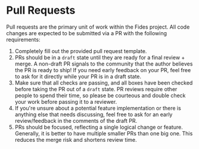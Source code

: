 
<NextSeo
  title="Pull Requests"
  description="Clear instructions for crafting and submitting pull requests to ensure they are focused and ready for review within our project workflow."
/>

# Pull Requests

Pull requests are the primary unit of work within the Fides project. All code changes are expected to be submitted via a PR with the following requirements:

1. Completely fill out the provided pull request template.
1. PRs should be in a `draft` state until they are ready for a final review + merge. A non-draft PR signals to the community that the author believes the PR is ready to ship! If you need early feedback on your PR, feel free to ask for it directly while your PR is in a draft state.
1. Make sure that all checks are passing, and all boxes have been checked before taking the PR out of a `draft` state. PR reviews require other people to spend their time, so please be courteous and double check your work before passing it to a reviewer.
1. If you're unsure about a potential feature implementation or there is anything else that needs discussing, feel free to ask for an early review/feedback in the comments of the draft PR.
1. PRs should be focused, reflecting a single logical change or feature. Generally, it is better to have multiple smaller PRs than one big one. This reduces the merge risk and shortens review time.
